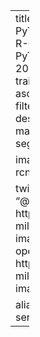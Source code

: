 ---
title: "Training Mask R-CNN Models with PyTorch"
description: "Learn how to train Mask R-CNN models on custom datasets with PyTorch." 
date: 2023-9-20
date-modified: 2023-9-21
listing:
  contents: ../../posts/pytorch-train-mask-rcnn-tutorial/**/*.md
  sort: "date asc"
  type: default
  categories: false
  sort-ui: false
  filter-ui: false
  fields: [date, title, reading-time, description, categories]
categories: [pytorch, mask-rcnn, object-detection, instance-segmentation, tutorial]

image: ./preview-images/pytorch-train-mask-rcnn-series.png

twitter-card:
  creator: "@cdotjdotmills"
  site: "@cdotjdotmills"
  image: https://raw.githubusercontent.com/cj-mills/christianjmills/main/series/tutorials/preview-images/pytorch-train-mask-rcnn-series.png
open-graph:
  image: https://raw.githubusercontent.com/cj-mills/christianjmills/main/series/tutorials/preview-images/pytorch-train-mask-rcnn-series.png

aliases:
- /series/tutorials/icevision-mask-rcnn-series.html
---